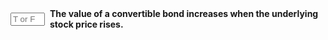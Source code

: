 ::: {.question-block}

<form onsubmit="event.preventDefault(); checkAnswerBox('module6_tf_q93','T')" style="display: flex; align-items: center; gap: 8px;">
<input type="text" id="module6_tf_q93" name="module6_tf_q93" maxlength="1" placeholder="T or F" style="width: 55px;" data-correct-answer="T" /> 
<label for="module6_tf_q93"><strong>The value of a convertible bond increases when the underlying stock price rises.</strong></label>
</form>

<div id="feedback-module6_tf_q93" class="feedback" style="display:none;">
This is TRUE. The conversion option becomes more valuable when the stock price exceeds the conversion price.
</div>

:::
